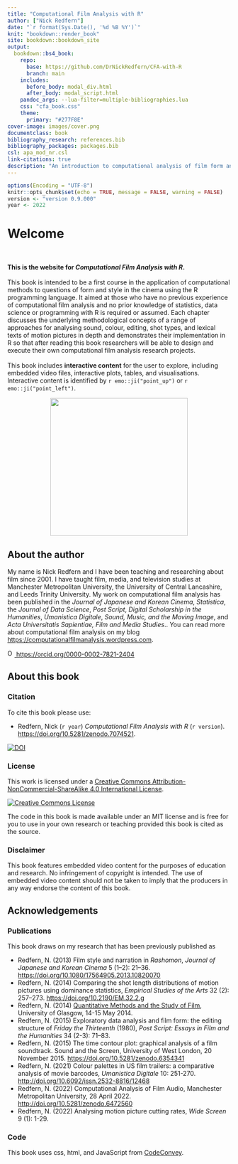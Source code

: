 ```yaml
---
title: "Computational Film Analysis with R"
author: ["Nick Redfern"]
date: "`r format(Sys.Date(), '%d %B %Y')`"
knit: "bookdown::render_book"
site: bookdown::bookdown_site
output: 
  bookdown::bs4_book:
    repo:
      base: https://github.com/DrNickRedfern/CFA-with-R
      branch: main
    includes:
      before_body: modal_div.html
      after_body: modal_script.html
    pandoc_args: --lua-filter=multiple-bibliographies.lua
    css: "cfa_book.css"
    theme:
      primary: "#277F8E"
cover-image: images/cover.png
documentclass: book
bibliography_research: references.bib
bibliography_packages: packages.bib
csl: apa_mod_nr.csl
link-citations: true
description: "An introduction to computational analysis of film form and film style with R"
---
```


```r
options(Encoding = "UTF-8")
knitr::opts_chunk$set(echo = TRUE, message = FALSE, warning = FALSE)
version <- "version 0.9.000"
year <- 2022
```

# Welcome {.unnumbered}

<br>

::: row
::: col-md-6
**This is the website for *Computational Film Analysis with R*.** <br> <br> This book is intended to be a first course in the application of computational methods to questions of form and style in the cinema using the R programming language. It aimed at those who have no previous experience of computational film analysis and no prior knowledge of statistics, data science or programming with R is required or assumed. Each chapter discusses the underlying methodological concepts of a range of approaches for analysing sound, colour, editing, shot types, and lexical texts of motion pictures in depth and demonstrates their implementation in R so that after reading this book researchers will be able to design and execute their own computational film analysis research projects. <br> <br> This book includes **interactive content** for the user to explore, including embedded video files, interactive plots, tables, and visualisations. Interactive content is identified by `r emo::ji("point_up")` or `r emo::ji("point_left")`.
:::

::: col-md-6
<center>

![](images/cover.png){.cover width="310"}

</center>
:::
:::

## About the author {.unnumbered}

My name is Nick Redfern and I have been teaching and researching about film since 2001. I have taught film, media, and television studies at Manchester Metropolitan University, the University of Central Lancashire, and Leeds Trinity University. My work on computational film analysis has been published in the *Journal of Japanese and Korean Cinema*, *Statistica*, the *Journal of Data Science*, *Post Script*, *Digital Scholarship in the Humanities*, *Umanistica Digitale*, *Sound, Music, and the Moving Image*, and *Acta Universitatis Sapientiae, Film and Media Studies*.. You can read more about computational film analysis on my blog <https://computationalfilmanalysis.wordpress.com>.

<a href="https://orcid.org/0000-0002-7821-2404"> <img src="https://info.orcid.org/wp-content/uploads/2019/11/orcid_16x16.png" alt="ORCID logo" width="16" height="16"/> https://orcid.org/0000-0002-7821-2404</a>

## About this book {.unnumbered}

### Citation {.unnumbered}

To cite this book please use:

- Redfern, Nick (`r year`) *Computational Film Analysis with R* (`r version`). [https://doi.org/10.5281/zenodo.7074521](https://doi.org/10.5281/zenodo.7074521).

<a href="https://doi.org/10.5281/zenodo.7074521"><img src="https://zenodo.org/badge/DOI/10.5281/zenodo.7074521.svg" alt="DOI"></a>

### License {.unnumbered}

This work is licensed under a [Creative Commons Attribution-NonCommercial-ShareAlike 4.0 International License](http://creativecommons.org/licenses/by-nc-sa/4.0/).

<p>

<a rel="license" href="http://creativecommons.org/licenses/by-nc-sa/4.0/"><img src="https://i.creativecommons.org/l/by-nc-sa/4.0/88x31.png" alt="Creative Commons License" style="border-width:0"/></a>

</p>

The code in this book is made available under an MIT license and is free for you to use in your own research or teaching provided this book is cited as the source.

### Disclaimer {.unnumbered}

This book features embedded video content for the purposes of education and research. No infringement of copyright is intended. The use of embedded video content should not be taken to imply that the producers in any way endorse the content of this book.

## Acknowledgements {.unnumbered}

### Publications {.unnumbered}

This book draws on my research that has been previously published as

- Redfern, N. (2013) Film style and narration in *Rashomon*, *Journal of Japanese and Korean Cinema* 5 (1–2): 21–36. [https://doi.org/10.1080/17564905.2013.10820070](https://doi.org/10.1080/17564905.2013.10820070)
- Redfern, N. (2014) Comparing the shot length distributions of motion pictures using dominance statistics, *Empirical Studies of the Arts* 32 (2): 257–273. [https://doi.org/10.2190/EM.32.2.g](https://doi.org/10.2190/EM.32.2.g)
- Redfern, N. (2014) [Quantitative Methods and the Study of Film](https://www.researchgate.net/publication/333641375_Quantitative_methods_and_the_study_of_film), University of Glasgow, 14-15 May 2014. 
- Redfern, N. (2015) Exploratory data analysis and film form: the editing structure of *Friday the Thirteenth* (1980), *Post Script: Essays in Film and the Humanities* 34 (2-3): 71–83.
- Redfern, N. (2015) The time contour plot: graphical analysis of a film soundtrack. Sound and the Screen, University of West London, 20 November 2015. [https://doi.org/10.5281/zenodo.6354341](https://doi.org/10.5281/zenodo.6354341)
- Redfern, N. (2021) Colour palettes in US film trailers: a comparative analysis of movie barcodes, *Umanistica Digitale* 10: 251-270. [http://doi.org/10.6092/issn.2532-8816/12468](http://doi.org/10.6092/issn.2532-8816/12468)
- Redfern, N. (2022) Computational Analysis of Film Audio, Manchester Metropolitan University, 28 April 2022. [http://doi.org/10.5281/zenodo.6472560](http://doi.org/10.5281/zenodo.6472560)
- Redfern, N. (2022) Analysing motion picture cutting rates, *Wide Screen* 9 (1): 1-29.

### Code {.unnumbered}
This book uses css, html, and JavaScript from [CodeConvey](https://codeconvey.com/html-image-zoom-on-click/).

